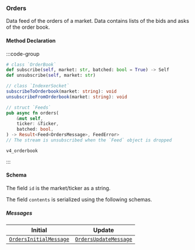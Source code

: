 
### Orders

Data feed of the orders of a market. Data contains lists of the bids and asks of the order book.

#### Method Declaration

:::code-group

```python [Python]
# class `OrderBook`
def subscribe(self, market: str, batched: bool = True) -> Self
def unsubscribe(self, market: str)
```

```typescript [TypeScript]
// class `IndexerSocket`
subscribeToOrderbook(market: string): void
unsubscribeFromOrderbook(market: string): void
```

```rust [Rust]
// struct `Feeds`
pub async fn orders(
    &mut self,
    ticker: &Ticker,
    batched: bool,
) -> Result<Feed<OrdersMessage>, FeedError>
// The stream is unsubscribed when the `Feed` object is dropped
```

```url [Channel]
v4_orderbook
```

:::

#### Schema

The field `id` is the market/ticker as a string.

The field `contents` is serialized using the following schemas.

##### Messages

| Initial | Update     |
| ------ | ----------- | 
| [`OrdersInitialMessage`] |[`OrdersUpdateMessage`] <BatchedArray/> |

[`OrdersInitialMessage`]: /types/orders_initial_message
[`OrdersUpdateMessage`]: /types/orders_update_message

